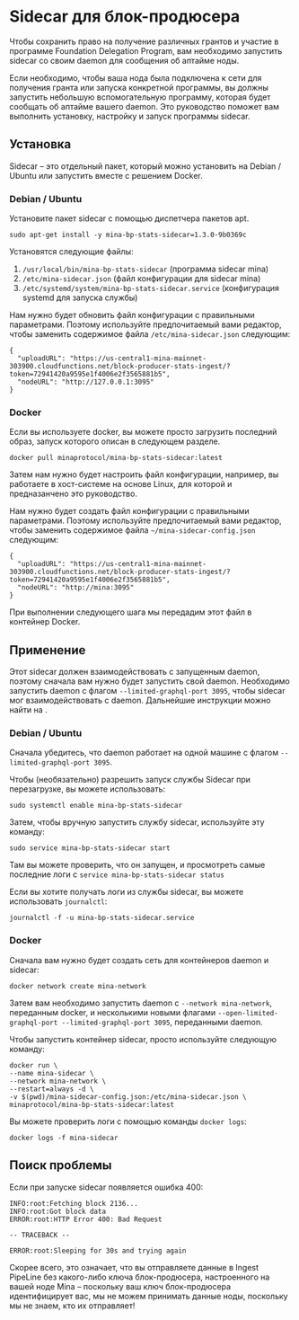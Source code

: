 
# Sidecar для блок-продюсера

Чтобы сохранить право на получение различных грантов и участие в программе Foundation Delegation Program, вам необходимо запустить sidecar со своим daemon для сообщения об аптайме ноды.

Если необходимо, чтобы ваша нода была подключена к сети для получения гранта или запуска конкретной программы, вы должны запустить небольшую вспомогательную программу, которая будет сообщать об аптайме вашего daemon. Это руководство поможет вам выполнить установку, настройку и запуск программы sidecar.

## Установка

Sidecar – это отдельный пакет, который можно установить на Debian / Ubuntu или запустить вместе с решением Docker.

### Debian / Ubuntu

Установите пакет sidecar с помощью диспетчера пакетов apt.

```
sudo apt-get install -y mina-bp-stats-sidecar=1.3.0-9b0369c
```

Установятся следующие файлы:

1. `/usr/local/bin/mina-bp-stats-sidecar` (программа sidecar mina)
2. `/etc/mina-sidecar.json` (файл конфигурации для sidecar mina)
3. `/etc/systemd/system/mina-bp-stats-sidecar.service` (конфигурация systemd для запуска службы)

Нам нужно будет обновить файл конфигурации с правильными параметрами. Поэтому используйте предпочитаемый вами редактор, чтобы заменить содержимое файла `/etc/mina-sidecar.json` следующим:

```
{
  "uploadURL": "https://us-central1-mina-mainnet-303900.cloudfunctions.net/block-producer-stats-ingest/?token=72941420a9595e1f4006e2f3565881b5",
  "nodeURL": "http://127.0.0.1:3095"
}
```

### Docker

Если вы используете docker, вы можете просто загрузить последний образ, запуск которого описан в следующем разделе.

```
docker pull minaprotocol/mina-bp-stats-sidecar:latest
```

Затем нам нужно будет настроить файл конфигурации, например, вы работаете в хост-системе на основе Linux, для которой и предназанчено это руководство.

Нам нужно будет создать файл конфигурации с правильными параметрами. Поэтому используйте предпочитаемый вами редактор, чтобы заменить содержимое файла `~/mina-sidecar-config.json` следующим:

```
{
  "uploadURL": "https://us-central1-mina-mainnet-303900.cloudfunctions.net/block-producer-stats-ingest/?token=72941420a9595e1f4006e2f3565881b5",
  "nodeURL": "http://mina:3095"
}
```

При выполнении следующего шага мы передадим этот файл в контейнер Docker.

## Применение

Этот sidecar должен взаимодействовать с запущенным daemon, поэтому сначала вам нужно будет запустить свой daemon. Необходимо запустить daemon с флагом `--limited-graphql-port 3095`, чтобы sidecar мог взаимодействовать с daemon. Дальнейшие инструкции можно найти на <DocLink copy="странице подключения" url="/using-mina/connecting" />.

### Debian / Ubuntu

Сначала убедитесь, что daemon работает на одной машине с флагом `--limited-graphql-port 3095`.

Чтобы (необязательно) разрешить запуск службы Sidecar при перезагрузке, вы можете использовать:

```
sudo systemctl enable mina-bp-stats-sidecar
```

Затем, чтобы вручную запустить службу sidecar, используйте эту команду:

```
sudo service mina-bp-stats-sidecar start
```

Там вы можете проверить, что он запущен, и просмотреть самые последние логи с `service mina-bp-stats-sidecar status`

Если вы хотите получать логи из службы sidecar, вы можете использовать `journalctl`:

```
journalctl -f -u mina-bp-stats-sidecar.service
```

### Docker

Сначала вам нужно будет создать сеть для контейнеров daemon и sidecar:

```
docker network create mina-network
```

Затем вам необходимо запустить daemon с `--network mina-network`, переданным docker, и несколькими новыми флагами `--open-limited-graphql-port --limited-graphql-port 3095`, переданными daemon.

Чтобы запустить контейнер sidecar, просто используйте следующую команду:

```
docker run \
--name mina-sidecar \
--network mina-network \
--restart=always -d \
-v $(pwd)/mina-sidecar-config.json:/etc/mina-sidecar.json \
minaprotocol/mina-bp-stats-sidecar:latest
```

Вы можете проверить логи с помощью команды `docker logs`:

```
docker logs -f mina-sidecar
```

## Поиск проблемы

Если при запуске sidecar появляется ошибка 400:

```
INFO:root:Fetching block 2136...
INFO:root:Got block data
ERROR:root:HTTP Error 400: Bad Request

-- TRACEBACK --

ERROR:root:Sleeping for 30s and trying again
```

Скорее всего, это означает, что вы отправляете данные в Ingest PipeLine без какого-либо ключа блок-продюсера, настроенного на вашей ноде Mina – поскольку ваш ключ блок-продюсера идентифицирует вас, мы не можем принимать данные ноды, поскольку мы не знаем, кто их отправляет!
